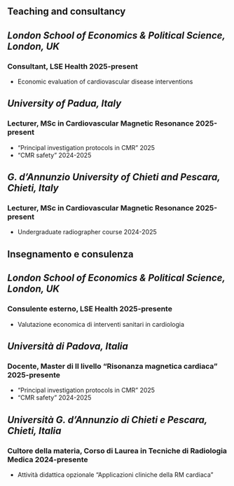::: {.content-visible when-profile="english"}
# Teaching and consultancy

## *London School of Economics & Political Science, London, UK* 

### Consultant, LSE Health \hfill 2025-present
- Economic evaluation of cardiovascular disease interventions

## *University of Padua, Italy* 

### Lecturer, MSc in Cardiovascular Magnetic Resonance \hfill 2025-present
- "Principal investigation protocols in CMR" \hfill 2025
- "CMR safety" \hfill 2024-2025

## *G. d’Annunzio University of Chieti and Pescara, Chieti, Italy*
### Lecturer, MSc in Cardiovascular Magnetic Resonance \hfill 2025-present
- Undergraduate radiographer course \hfill 2024-2025

:::
::: {.content-visible when-profile="italian"}
# Insegnamento e consulenza

## *London School of Economics & Political Science, London, UK* 

### Consulente esterno, LSE Health \hfill 2025-presente
- Valutazione economica di interventi sanitari in cardiologia 

## *Università di Padova, Italia* 

### Docente, Master di II livello "Risonanza magnetica cardiaca" \hfill 2025-presente
- "Principal investigation protocols in CMR" \hfill 2025
-  "CMR safety" \hfill 2024-2025

## *Università G. d'Annunzio di Chieti e Pescara, Chieti, Italia* 

### Cultore della materia, Corso di Laurea in Tecniche di Radiologia Medica  \hfill 2024-presente
- Attività didattica opzionale "Applicazioni cliniche della RM cardiaca"

:::
